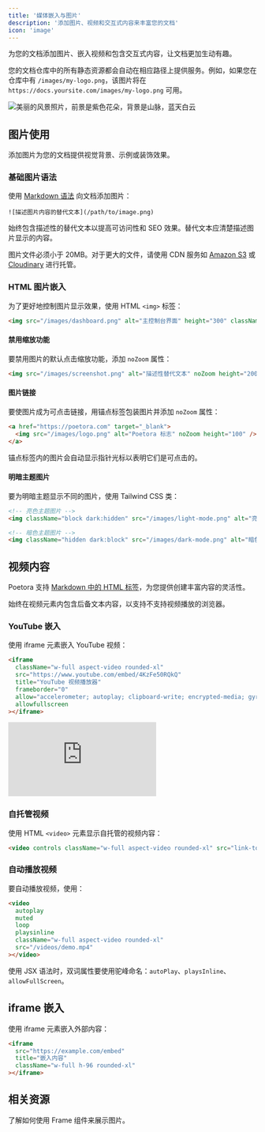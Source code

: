```yaml
---
title: '媒体嵌入与图片'
description: '添加图片、视频和交互式内容来丰富您的文档'
icon: 'image'
---
```


为您的文档添加图片、嵌入视频和包含交互式内容，让文档更加生动有趣。

您的文档仓库中的所有静态资源都会自动在相应路径上提供服务。例如，如果您在仓库中有 `/images/my-logo.png`，该图片将在 `https://docs.yoursite.com/images/my-logo.png` 可用。

<Frame>
  <img
    className="rounded-xl"
    src="https://mintlify-assets.b-cdn.net/bigbend.jpg"
    alt="美丽的风景照片，前景是紫色花朵，背景是山脉，蓝天白云"
  />
</Frame>

## 图片使用

添加图片为您的文档提供视觉背景、示例或装饰效果。

### 基础图片语法

使用 [Markdown 语法](https://www.markdownguide.org/basic-syntax/#images) 向文档添加图片：

```mdx
![描述图片内容的替代文本](/path/to/image.png)
```

<Tip>始终包含描述性的替代文本以提高可访问性和 SEO 效果。替代文本应清楚描述图片显示的内容。</Tip>

图片文件必须小于 20MB。对于更大的文件，请使用 CDN 服务如 [Amazon S3](https://aws.amazon.com/s3) 或 [Cloudinary](https://cloudinary.com) 进行托管。

### HTML 图片嵌入

为了更好地控制图片显示效果，使用 HTML `<img>` 标签：

```html
<img src="/images/dashboard.png" alt="主控制台界面" height="300" className="rounded-lg" />
```

#### 禁用缩放功能

要禁用图片的默认点击缩放功能，添加 `noZoom` 属性：

```html highlight="4"
<img src="/images/screenshot.png" alt="描述性替代文本" noZoom height="200" />
```

#### 图片链接

要使图片成为可点击链接，用锚点标签包装图片并添加 `noZoom` 属性：

```html
<a href="https://poetora.com" target="_blank">
  <img src="/images/logo.png" alt="Poetora 标志" noZoom height="100" />
</a>
```

<Note>锚点标签内的图片会自动显示指针光标以表明它们是可点击的。</Note>

#### 明暗主题图片

要为明暗主题显示不同的图片，使用 Tailwind CSS 类：

```html
<!-- 亮色主题图片 -->
<img className="block dark:hidden" src="/images/light-mode.png" alt="亮色模式界面" />

<!-- 暗色主题图片 -->
<img className="hidden dark:block" src="/images/dark-mode.png" alt="暗色模式界面" />
```

## 视频内容

Poetora 支持 [Markdown 中的 HTML 标签](https://www.markdownguide.org/basic-syntax/#html)，为您提供创建丰富内容的灵活性。

<Tip>始终在视频元素内包含后备文本内容，以支持不支持视频播放的浏览器。</Tip>

### YouTube 嵌入

使用 iframe 元素嵌入 YouTube 视频：

```html
<iframe
  className="w-full aspect-video rounded-xl"
  src="https://www.youtube.com/embed/4KzFe50RQkQ"
  title="YouTube 视频播放器"
  frameborder="0"
  allow="accelerometer; autoplay; clipboard-write; encrypted-media; gyroscope; picture-in-picture"
  allowfullscreen
></iframe>
```

<Frame>
  <iframe
    className="w-full aspect-video rounded-xl"
    src="https://www.youtube.com/embed/4KzFe50RQkQ"
    title="YouTube 视频播放器"
    frameBorder="0"
    allow="accelerometer; autoplay; clipboard-write; encrypted-media; gyroscope; picture-in-picture"
    allowFullScreen
  ></iframe>
</Frame>

### 自托管视频

使用 HTML `<video>` 元素显示自托管的视频内容：

```html
<video controls className="w-full aspect-video rounded-xl" src="link-to-your-video.com"></video>
```

### 自动播放视频

要自动播放视频，使用：

```html
<video
  autoplay
  muted
  loop
  playsinline
  className="w-full aspect-video rounded-xl"
  src="/videos/demo.mp4"
></video>
```

<Note>使用 JSX 语法时，双词属性要使用驼峰命名：`autoPlay`、`playsInline`、`allowFullScreen`。</Note>

## iframe 嵌入

使用 iframe 元素嵌入外部内容：

```html
<iframe
  src="https://example.com/embed"
  title="嵌入内容"
  className="w-full h-96 rounded-xl"
></iframe>
```

## 相关资源

<Card title="Frame 组件参考" icon="frame" horizontal href="/components/frames">
  了解如何使用 Frame 组件来展示图片。
</Card>
